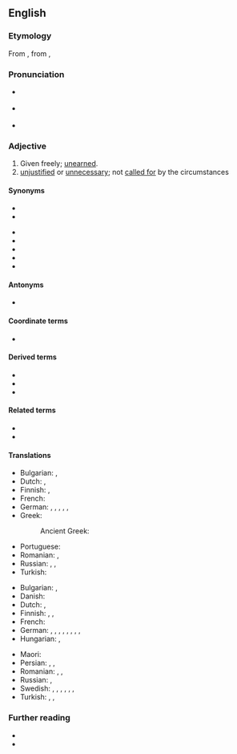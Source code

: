 ==English==

===Etymology===
{{PIE root|en|gʷerH}}
From {{bor|en|la|grātuītus||free}}, from {{der|en|la|grātia||favor}}, {{m|la|grātus||showing favor}}

===Pronunciation===
* {{a|UK}} {{IPA|/ɡɹəˈtjuː.ɪt.əs/|lang=en}}
* {{a|US}} {{IPA|/ɡɹəˈtu.ɪt.əs/|lang=en}}
* {{audio|en-us-gratuitous.ogg|Audio (US)|lang=en}}

===Adjective===
{{en-adj}}

# Given freely; [[unearned]].
# [[unjustified]] or [[unnecessary]]; not [[call for|called for]] by the circumstances
#: {{ux|en|'''gratuitous''' violence}}
#: {{syn|en|uncalled-for}}

====Synonyms====
{{sense|given freely}}
* {{l|en|free}}
* {{l|en|gratis}}

{{sense|not called for by the circumstances}}
* {{l|en|unjustified}}
* {{l|en|groundless}}
* {{l|en|baseless}}
* {{l|en|unfounded}}
* {{l|en|unnecessary}}

====Antonyms====
* {{l|en|onerous}}

====Coordinate terms====
* {{l|en|superfluous}} <!-- and others thereat -->

====Derived terms====
* {{l|en|gratuitousness}}
* {{l|en|gratuitous praise}}
* {{l|en|gratuitous violence}}

====Related terms====
* {{l|en|gratis}}
* {{l|en|gratuity}}

====Translations====
{{trans-top|given freely}}
* Bulgarian: {{t+|bg|безплатен|sc=Cyrl}}, {{t+|bg|безкористен|sc=Cyrl}}
* Dutch: {{t+|nl|kosteloos}}, {{t+|nl|gratis}}
* Finnish: {{t+|fi|ilmainen}}, {{t+|fi|vastikkeeton}}
* French: {{t+|fr|gratuit}}
* German: {{t+|de|gratis}}, {{t+|de|kostenlos}}, {{t+|de|geschenkt}}, {{t+|de|frei}}, {{t+|de|unentgeltlich}}, {{t|de|unverdient}}
* Greek:
*: Ancient Greek: {{t|grc|ἀδάπανος}}
{{trans-mid}}
* Portuguese: {{t+|pt|gratuito}}
* Romanian: {{t+|ro|gratuit}}, {{t+|ro|gratis}}
* Russian: {{t+|ru|беспла́тный}}, {{t+|ru|безвозмездный}}, {{t+|ru|незаслуженный}}
* Turkish: {{t+|tr|ücretsiz}}
{{trans-bottom}}

{{trans-top|not called for by the circumstances}}
* Bulgarian: {{t+|bg|ненужен|sc=Cyrl}}, {{t+|bg|безпричинен|sc=Cyrl}}
* Danish: {{t|da|unødvendig}}
* Dutch: {{t+|nl|ongegrond}}, {{t+|nl|gratuit}}
* Finnish: {{t+|fi|tarpeeton}}, {{t+|fi|perusteeton}}, {{t+|fi|aiheeton}}
* French: {{t+|fr|gratuit}}
* German: {{t+|de|unnötig}}, {{t+|de|überflüssig}}, {{t+|de|nutzlos}}, {{t+|de|willkürlich}}, {{t+|de|grundlos}}, {{t+|de|beliebig}}, {{t+|de|unerwünscht}}, {{t+|de|unaufgefordert}}, {{t+|de|unbegründet}}
* Hungarian: {{t+|hu|indokolatlan}}, {{t+|hu|fölösleges}}
{{trans-mid}}
* Maori: {{t|mi|pokerehū}}
* Persian: {{t|fa|بی‌جا|tr=bi-jâ|sc=fa-Arab}}, {{t+|fa|الکی|tr=alaki|sc=fa-Arab}}, {{t+|fa|بیخودی|tr=bi-xodi|sc=fa-Arab}}
* Romanian: {{t+|ro|nejustificat}}, {{t+|ro|arbitrar}}, {{t+|ro|gratis}}
* Russian: {{t+|ru|беспричинный}}, {{t+|ru|необосно́ванный}}
* Swedish: {{t+|sv|meningslös}}, {{t+|sv|ogrundad}}, {{t+|sv|omotiverad}}, {{t+|sv|oberättigad}}, {{t+|sv|oförtjänt}}, {{t+|sv|onödig}}, {{t+|sv|opåkallad}}
* Turkish: {{t+|tr|fuzuli}}, {{t+|tr|gereksiz}}, {{t+|tr|lüzumsuz}}
{{trans-bottom}}

===Further reading===
* {{R:Webster 1913}}
* {{R:Century 1911}}